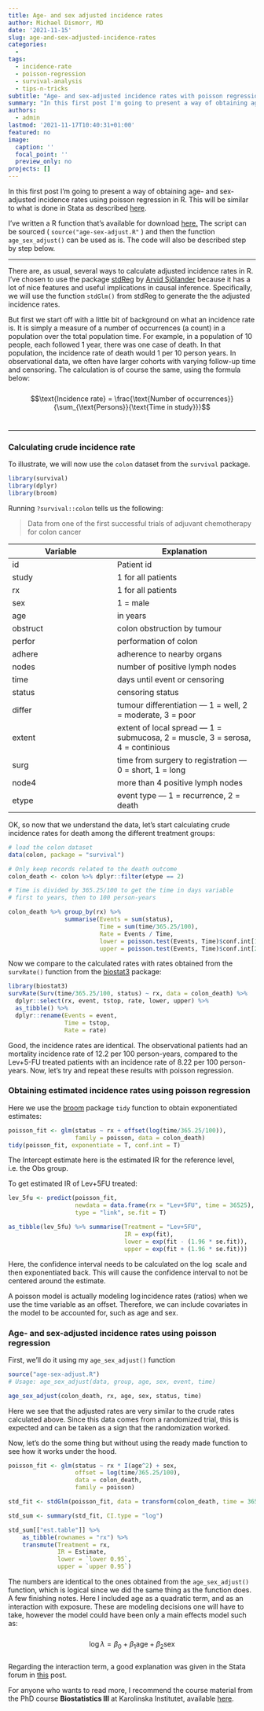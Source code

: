 ```yaml
---
title: Age- and sex adjusted incidence rates
author: Michael Dismorr, MD
date: '2021-11-15'
slug: age-and-sex-adjusted-incidence-rates
categories: 
  - 
tags: 
  - incidence-rate
  - poisson-regression
  - survival-analysis
  - tips-n-tricks
subtitle: "Age- and sex-adjusted incidence rates with poisson regression in R"
summary: "In this first post I'm going to present a way of obtaining age- and sex-adjusted incidence rates using poisson regression in R. This will be similar to what is done in stata as described [here](https://www.statalist.org/forums/forum/general-stata-discussion/general/1431921-age-adjusted-rates-using-a-poisson-regression)"
authors: 
  - admin
lastmod: '2021-11-17T10:40:31+01:00'
featured: no
image:
  caption: ''
  focal_point: ''
  preview_only: no
projects: []
---
```

In this first post I'm going to present a way of obtaining age- and sex-adjusted incidence rates using poisson regression in R. This will be similar to what is done in Stata as described [here](https://www.statalist.org/forums/forum/general-stata-discussion/general/1431921-age-adjusted-rates-using-a-poisson-regression).

I've written a R function that's available for download [here.](age_sex_adjust.R) The script can be sourced ( `source("age-sex-adjust.R"` ) and then the function `age_sex_adjust()` can be used as is. The code will also be described step by step below.

***

There are, as usual, several ways to calculate adjusted incidence rates in R. I've chosen to use the package [stdReg](https://cran.r-project.org/package=stdReg) by [Arvid Sjölander](https://www.meb.ki.se/sites/arvsjo/) because it has a lot of nice features and useful implications in causal inference. Specifically, we will use the function `stdGlm()` from stdReg to generate the the adjusted incidence rates. 


But first we start off with a little bit of background on what an incidence rate is. It is simply a measure of a number of occurrences (a count) in a population over the total population time. For example, in a population of 10 people, each followed 1 year, there was one case of death. In that population, the incidence rate of death would 1 per 10 person years. In observational data, we often have larger cohorts with varying follow-up time and censoring.  The calculation is of course the same, using the formula below:   
<br>
$$\text{Incidence rate} = \frac{\text{Number of occurrences}}{\sum_{\text{Persons}}{\text{Time in study}}}$$
<br>
  

***

### Calculating crude incidence rate  

To illustrate, we will now use the `colon` dataset from the `survival` package. 


```r
library(survival)
library(dplyr)
library(broom)
```

Running `?survival::colon` tells us the following:

> Data from one of the first successful trials of adjuvant chemotherapy for colon cancer  

Variable | Explanation
-------- | -----------
id | Patient id
study | 1 for all patients
rx | 1 for all patients
sex | 1 = male  
age | in years  
obstruct |colon obstruction by tumour  
perfor | performation of colon  
adhere | adherence to nearby organs  
nodes | number of positive lymph nodes  
time | days until event or censoring  
status | censoring status  
differ | tumour differentiation --- 1 = well, 2 = moderate, 3 = poor  
extent | extent of local spread --- 1 = submucosa, 2 = muscle, 3 = serosa, 4 = continious  
surg | time from surgery to registration --- 0 = short, 1 = long  
node4 | more than 4 positive lymph nodes  
etype | event type --- 1 = recurrence, 2 = death  

OK, so now that we understand the data, let's start calculating crude incidence rates for death among the different treatment groups:    

```r
# load the colon dataset
data(colon, package = "survival") 

# Only keep records related to the death outcome
colon_death <- colon %>% dplyr::filter(etype == 2) 

# Time is divided by 365.25/100 to get the time in days variable 
# first to years, then to 100 person-years

colon_death %>% group_by(rx) %>% 
                summarise(Events = sum(status), 
                          Time = sum(time/365.25/100), 
                          Rate = Events / Time, 
                          lower = poisson.test(Events, Time)$conf.int[1], 
                          upper = poisson.test(Events, Time)$conf.int[2])
```
Now we compare to the calculated rates with rates obtained from the `survRate()` function from the [biostat3](https://cran.r-project.org/package=biostat3) package:

```r

library(biostat3)
survRate(Surv(time/365.25/100, status) ~ rx, data = colon_death) %>% 
  dplyr::select(rx, event, tstop, rate, lower, upper) %>% 
  as_tibble() %>% 
  dplyr::rename(Events = event, 
                Time = tstop, 
                Rate = rate)

```
  
Good, the incidence rates are identical. The observational patients had an mortality incidence rate of 12.2 per 100 person-years, compared to the Lev+5-FU treated patients with an incidence rate of 8.22 per 100 person-years. Now, let's try and repeat these results with poisson regression. 


### Obtaining estimated incidence rates using poisson regression
  
  

Here we use the [broom](https://broom.tidymodels.org/) package `tidy` function to obtain exponentiated estimates:
  
  
```r
poisson_fit <- glm(status ~ rx + offset(log(time/365.25/100)), 
                   family = poisson, data = colon_death)
tidy(poisson_fit, exponentiate = T, conf.int = T)
```
The Intercept estimate here is the estimated IR for the reference level, i.e. the Obs group. 

To get estimated IR of Lev+5FU treated:

```r
lev_5fu <- predict(poisson_fit, 
                   newdata = data.frame(rx = "Lev+5FU", time = 36525), 
                   type = "link", se.fit = T)

as_tibble(lev_5fu) %>% summarise(Treatment = "Lev+5FU", 
                                 IR = exp(fit), 
                                 lower = exp(fit - (1.96 * se.fit)), 
                                 upper = exp(fit + (1.96 * se.fit)))

```
Here, the confidence interval needs to be calculated on the $\log$ scale and then exponentiated back. This will cause the confidence interval to not be centered around the estimate.  

A poisson model is actually modeling $\log\text{incidence rates (ratios)}$ when we use the time variable as an offset. Therefore, we can include covariates in the model to be accounted for, such as age and sex.

### Age- and sex-adjusted incidence rates using poisson regression

First, we'll do it using my `age_sex_adjust()` function

```r
source("age-sex-adjust.R")
# Usage: age_sex_adjust(data, group, age, sex, event, time)

age_sex_adjust(colon_death, rx, age, sex, status, time)
```
Here we see that the adjusted rates are very similar to the crude rates calculated above. Since this data comes from a randomized trial, this is expected and can be taken as a sign that the randomization worked.  

Now, let's do the some thing but without using the ready made function to see how it works under the hood. 

```r
poisson_fit <- glm(status ~ rx * I(age^2) + sex, 
                   offset = log(time/365.25/100), 
                   data = colon_death, 
                   family = poisson)

std_fit <- stdGlm(poisson_fit, data = transform(colon_death, time = 36525), X = "rx")

std_sum <- summary(std_fit, CI.type = "log")

std_sum[["est.table"]] %>% 
    as_tibble(rownames = "rx") %>% 
    transmute(Treatment = rx, 
              IR = Estimate, 
              lower = `lower 0.95`, 
              upper = `upper 0.95`)

```
The numbers are identical to the ones obtained from the `age_sex_adjust()` function, which is logical since we did the same thing as the function does.  
A few finishing notes. Here I included age as a quadratic term, and as an interaction with exposure. These are modeling decisions one will have to take, however the model could have been only a main effects model such as:  
<br>
$$\log\lambda = \beta_0 + \beta_1\text{age} + \beta_2\text{sex}$$ 
<br>
Regarding the interaction term, a good explanation was given in the Stata forum in [this](https://www.statalist.org/forums/forum/general-stata-discussion/general/1431921-age-adjusted-rates-using-a-poisson-regression) post.  

For anyone who wants to read more, I recommend the course material from the PhD course **Biostatistics III** at Karolinska Institutet, available [here](https://biostat3.net).  



